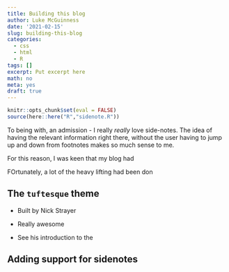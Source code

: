 ```yaml
---
title: Building this blog
author: Luke McGuinness
date: '2021-02-15'
slug: building-this-blog
categories:
  - css
  - html
  - R
tags: []
excerpt: Put excerpt here
math: no
meta: yes
draft: true
---
```


```r
knitr::opts_chunk$set(eval = FALSE)
source(here::here("R","sidenote.R"))
```

To being with, an admission - I really *really* love side-notes. The idea of having the relevant information right there, without the user having to jump up and down from footnotes makes so much sense to me. 

For this reason, I was keen that my blog had 

FOrtunately, a lot of the heavy lifting had been don

## The `tuftesque` theme



* Built by Nick Strayer

* Really awesome

* See his introduction to the 

## Adding support for sidenotes


## 